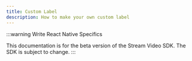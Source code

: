 ```yaml
---
title: Custom Label
description: How to make your own custom label
---
```


:::warning
Write React Native Specifics

This documentation is for the beta version of the Stream Video SDK.
The SDK is subject to change.
:::

[//]: # ()
[//]: # (import ImageShowcase from '@site/src/components/ImageShowcase';)

[//]: # (import DefaultParticipantLabelMuted from '../assets/06-ui-cookbook/03-custom-label/default-participant-label-muted.png';)

[//]: # (import DefaultParticipantLabelConnectionDominantSpeaker from '../assets/06-ui-cookbook/03-custom-label/default-user-label-connection-dominant-speaker.png';)

[//]: # ()
[//]: # (There may be a plethora of designs for label that is displayed above the participant video. The SDK's [default label shows]&#40;../../ui-components/core/participant-view&#41;:)

[//]: # ()
[//]: # (- user's name)

[//]: # (- microphone and camera mute state)

[//]: # (- dominant speaker label)

[//]: # (- connection quality indicator)

[//]: # ()
[//]: # (<ImageShowcase)

[//]: # (  items={[)

[//]: # (    {)

[//]: # (      image: DefaultParticipantLabelMuted,)

[//]: # (      caption: 'Default muted participant label',)

[//]: # (      alt: 'Default muted participant label',)

[//]: # (    },)

[//]: # (    {)

[//]: # (      image: DefaultParticipantLabelConnectionDominantSpeaker,)

[//]: # (      caption: 'Default un-muted participant label speaking',)

[//]: # (      alt: 'Default un-muted participant label speaking',)

[//]: # (    },)

[//]: # (  ]})

[//]: # (/>)

[//]: # ()
[//]: # (It is expected that the default component may not meet all the requirements of all the apps in the world. Therefore, we will look into ways, how to customize the contents of the participant label in this tutorial.)

[//]: # ()
[//]: # (## Custom participant label)

[//]: # ()
[//]: # (Our custom label will **include a human-readable call join time** in addition to what the design requirements were. To achieve this, we will need to override the whole participant`ParticipantViewUI` component. You can learn more about `ParticipantViewUI` customizations in [the participant view customizations guide]&#40;../participant-view-customizations&#41;.)

[//]: # ()
[//]: # (To retrieve the data about the participant, whose view we are about to render, we use [`useParticipantViewContext`]&#40;https://github.com/GetStream/stream-video-js/blob/main/packages/react-sdk/src/core/components/ParticipantView/ParticipantView.tsx&#41; context consumer hook.)

[//]: # ()
[//]: # (```tsx)

[//]: # (import { useParticipantViewContext } from '@stream-io/video-react-sdk';)

[//]: # ()
[//]: # (import { getHumanReadableTimeElapsed } from '../utils';)

[//]: # ()
[//]: # (const ParticipantDetails = &#40;&#41; => {)

[//]: # (  const { participant } = useParticipantViewContext&#40;&#41;;)

[//]: # ()
[//]: # (  const readableTimeSinceJoined = getHumanReadableTimeElapsed&#40;)

[//]: # (    participant.joinedAt,)

[//]: # (  &#41;;)

[//]: # ()
[//]: # (  return &#40;)

[//]: # (    <div title={participant.name}>)

[//]: # (      <span>{participant.name}</span>)

[//]: # (      <span>{readableTimeSinceJoined}</span>)

[//]: # (    </div>)

[//]: # (  &#41;;)

[//]: # (};)

[//]: # ()
[//]: # (export const CustomParticipantViewUI = &#40;&#41; => {)

[//]: # (  return &#40;)

[//]: # (    <div>)

[//]: # (      <ParticipantDetails />)

[//]: # (      {/* other UI components... */})

[//]: # (    </div>)

[//]: # (  &#41;;)

[//]: # (};)

[//]: # (```)

[//]: # ()
[//]: # (## Final steps)

[//]: # ()
[//]: # (Now we can pass this custom `ParticipantViewUI` component down to our call layout components or directly to `ParticipantView` component in our custom call layout as described in the aforementioned [participant view customizations guide]&#40;../participant-view-customizations&#41;.)

[//]: # ()
[//]: # (```tsx)

[//]: # (import { useParticipants } from '@stream-io/video-react-sdk';)

[//]: # ()
[//]: # (import { CustomParticipantViewUI } from '../ParticipantViewUI';)

[//]: # (import { CustomVideoPlaceholder } from '../VideoPlaceholder';)

[//]: # ()
[//]: # (export const CustomCallLayout = &#40;&#41; => {)

[//]: # (  const otherParticipants = useParticipants&#40;&#41;;)

[//]: # ()
[//]: # (  return &#40;)

[//]: # (    <div>)

[//]: # (      {/* other UI components */})

[//]: # (      {otherParticipants.map&#40;&#40;participant&#41; => &#40;)

[//]: # (        <div key={participant.sessionId}>)

[//]: # (          <ParticipantView)

[//]: # (            participant={participant})

[//]: # (            // highlight-next-line)

[//]: # (            ParticipantViewUI={CustomParticipantViewUI})

[//]: # (            VideoPlaceholder={CustomVideoPlaceholder})

[//]: # (          />)

[//]: # (        </div>)

[//]: # (      &#41;&#41;})

[//]: # (    </div>)

[//]: # (  &#41;;)

[//]: # (};)

[//]: # (```)
